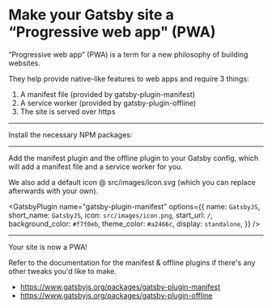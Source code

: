 # Make your Gatsby site a “Progressive web app" (PWA)

“Progressive web app” (PWA) is a term for a new philosophy of building websites.

They help provide native-like features to web apps and require 3 things:

1. A manifest file (provided by gatsby-plugin-manifest)
2. A service worker (provided by gatsby-plugin-offline)
3. The site is served over https

---

Install the necessary NPM packages:

<NPMPackage name="gatsby-plugin-manifest" />
<NPMPackage name="gatsby-plugin-offline" />

---

Add the manifest plugin and the offline plugin to your Gatsby config, which will add a manifest file and a service worker for you.

We also add a default icon @ src/images/icon.svg (which you can replace afterwards with your own).

<File
  path="src/images/icon.png"
  content="https://github.com/gatsbyjs/gatsby/raw/master/docs/tutorial/part-eight/icon.png"
/>

<GatsbyPlugin
  name="gatsby-plugin-manifest"
  options={{
    name: `GatsbyJS`,
    short_name: `GatsbyJS`,
    icon: `src/images/icon.png`,
    start_url: `/`,
    background_color: `#f7f0eb`,
    theme_color: `#a2466c`,
    display: `standalone`,
  }}
/>

<GatsbyPlugin name="gatsby-plugin-offline" />

---

Your site is now a PWA!

Refer to the documentation for the manifest & offline plugins if there's any
other tweaks you'd like to make.

- https://www.gatsbyjs.org/packages/gatsby-plugin-manifest
- https://www.gatsbyjs.org/packages/gatsby-plugin-offline
